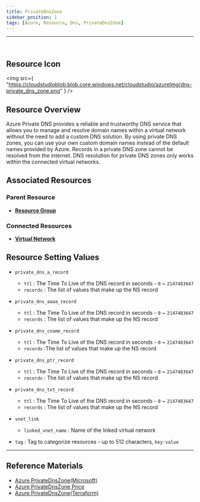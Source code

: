 ```yaml
---
title: PrivateDnsZone
sidebar_position: 1
tags: [Azure, Resource, Dns, PrivateDnsZone]
---
```


<hr />
<br />

## Resource Icon

<img
    src={
        "https://cloudstudioblob.blob.core.windows.net/cloudstudio/azureImg/dns-private_dns_zone.png"
    }
/>

## Resource Overview

Azure Private DNS provides a reliable and trustworthy DNS service that allows you to manage and resolve domain names within a virtual network without the need to add a custom DNS solution. 
By using private DNS zones, you can use your own custom domain names instead of the default names provided by Azure. Records in a private DNS zone cannot be resolved from the internet. 
DNS resolution for private DNS zones only works within the connected virtual networks.

## Associated Resources

### Parent Resource

-   [**Resource Group**](https://docs.cstudio.app/docs/resource/azure/Base/ResourceGroup)

### Connected Resources

-   [**Virtual Network**](https://docs.cstudio.app/docs/resource/azure/Network/VirtualNetwork)

## Resource Setting Values

-   `private_dns_a_record`

    -   `ttl` : The Time To Live of the DNS record in seconds - `0` ~ `2147483647`
    -   `records` : The list of values that make up the NS record

-   `private_dns_aaaa_record`

    -   `ttl` : The Time To Live of the DNS record in seconds - `0` ~ `2147483647`
    -   `records` : The list of values that make up the NS record

-   `private_dns_cname_record`

    -   `ttl` : The Time To Live of the DNS record in seconds - `0` ~ `2147483647`
    -   `records` :The list of values that make up the NS record

-   `private_dns_ptr_record`

    -   `ttl` : The Time To Live of the DNS record in seconds - `0` ~ `2147483647`
    -   `records` : The list of values that make up the NS record

-   `private_dns_txt_record`

    -   `ttl` : The Time To Live of the DNS record in seconds - `0` ~ `2147483647`
    -   `records` : The list of values that make up the NS record

-   `vnet_link`

    -   `linked_vnet_name` : Name of the linked virtual network

-   `tag` : Tag to categorize resources - up to 512 characters, `key:value`
---

## Reference Materials

-   [Azure PrivateDnsZone(Microsoft)](https://learn.microsoft.com/ko-kr/azure/dns/private-dns-overview)
-   [Azure PrivateDnsZone Price](https://azure.microsoft.com/en-us/pricing/details/dns/)
-   [Azure PrivateDnsZone(Terraform)](https://registry.terraform.io/providers/hashicorp/azurerm/latest/docs/resources/private_dns_zone)
